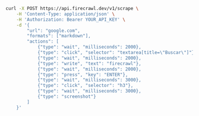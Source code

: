 ```bash cURL
curl -X POST https://api.firecrawl.dev/v1/scrape \
    -H 'Content-Type: application/json' \
    -H 'Authorization: Bearer YOUR_API_KEY' \
    -d '{
        "url": "google.com",
        "formats": ["markdown"],
        "actions": [
            {"type": "wait", "milliseconds": 2000},
            {"type": "click", "selector": "textarea[title=\"Buscar\"]"},
            {"type": "wait", "milliseconds": 2000},
            {"type": "write", "text": "firecrawl"},
            {"type": "wait", "milliseconds": 2000},
            {"type": "press", "key": "ENTER"},
            {"type": "wait", "milliseconds": 3000},
            {"type": "click", "selector": "h3"},
            {"type": "wait", "milliseconds": 3000},
            {"type": "screenshot"}
        ]
    }'
```

